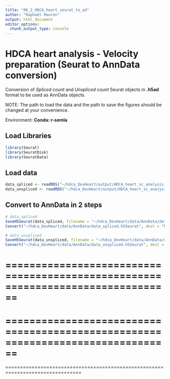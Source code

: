 ```yaml
---
title: "06_2_HDCA_heart_seurat_to_ad"
author: "Raphaël Mauron"
output: html_document
editor_options: 
  chunk_output_type: console
---
```


# HDCA heart analysis - Velocity preparation (Seurat to AnnData conversion)

Conversion of *Spliced count* and *Unspliced count* Seurat objects in **.h5ad** format to be used as AnnData objects.

NOTE: The path to load the data and the path to save the figures should be changed at your convenience.

Environment: **Conda: r-semla**


## Load Libraries

```r
library(Seurat)
library(SeuratDisk)
library(SeuratData)
```


## Load data

```r
data_spliced <- readRDS("~/hdca_DevHeart/output/HDCA_heart_sc_analysis_docker/rds_objects/HDCA_heart_sc_spliced.rds")
data_unspliced <- readRDS("~/hdca_DevHeart/output/HDCA_heart_sc_analysis_docker/rds_objects/HDCA_heart_sc_unspliced.rds") 
```


## Convert to AnnData in 2 steps

```r
# data_spliced
SaveH5Seurat(data_spliced, filename = "~/hdca_DevHeart/data/AnnData/data_spliced.h5Seurat")
Convert("~/hdca_DevHeart/data/AnnData/data_spliced.h5Seurat", dest = "h5ad")

# data_unspliced
SaveH5Seurat(data_unspliced, filename = "~/hdca_DevHeart/data/AnnData/data_unspliced.h5Seurat")
Convert("~/hdca_DevHeart/data/AnnData/data_unspliced.h5Seurat", dest = "h5ad")
```


================================================================================
================================================================================
================================================================================
================================================================================
================================================================================









